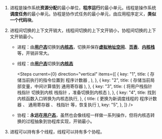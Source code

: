 
1. 进程是操作系统**资源分配**的最小单位，**程序运行**的最小单元。线程是操作系统**调度任务**的最小单元。协程是协作式任务的最小单元，由应用程序定义，**类似一个代码块**。
2. 进程间切换的上下文开销大，线程间切换的上下文开销小，协程间切换的上下文开销最小。

   - 进程：由[**用户态**](./juc#用户态)切换到[**内核态**](./juc#内核态)，切换并保存[**虚拟地址空间**](./juc#虚拟地址空间)、[**页表**](./juc#页表)、[**内核栈**](./juc#内核栈)等，开销非常大。
   - 线程：由[**用户态**](./juc#用户态)切换到[**内核态**](./juc#内核态)

     <Steps
       current={0}
       direction="vertical"
       items={[
         {
           key: "1",
           title: (
             <Text>
               存储当前执行的指令位置到
               <Link strong href="./juc#程序计数器">
                 程序计数器
               </Link>
               ,
             </Text>
           ),
         },
         {
           key: "2",
           title: (
             <Text>
               存储当前局部变量，中间计算值到
               <Link strong href="./juc#通用寄存器">
                 通用寄存器
               </Link>
             </Text>
           ),
         },
         {
           key: "3",
           title: (
             <Text>
               将用户栈指针
               <Link strong href="./juc#栈指针">
                 栈指针
               </Link>
               切换到内核
               <Link strong href="./juc#栈指针">
                 栈指针
               </Link>
               ，准备切换到内核态
             </Text>
           ),
         },
         {
           key: "4",
           title: <Text>找到内核函数入口转换为内核态执行</Text>,
         },
         {
           title: (
             <Text>
               更换为新调度线程的
               <Link strong href="./juc#程序计数器">
                 程序计数器
               </Link>
               、
               <Link strong href="./juc#通用寄存器">
                 通用寄存器
               </Link>
               、
               <Link strong href="./juc#栈指针">
                 栈指针
               </Link>
               等，恢复执行
             </Text>
           ),
           key: "5",
         },
       ]}
     />

   - 协程：**永远在[用户态](./juc#用户态)**，虽然也会像线程一样做一系列操作，但将内核态转换的过程抽象到协程库实现，开销最小。

3. 进程可以持有多个线程，线程可以持有多个协程。
